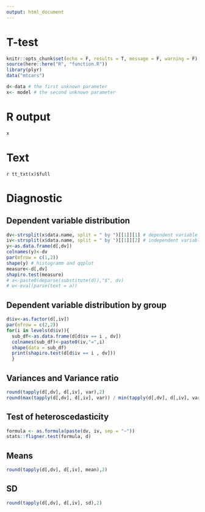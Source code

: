 ```yaml
---
output: html_document
---
```

# T-test
```r
knitr::opts_chunk$set(echo = F, results = T, message = F, warning = F)
source(here::here("R", "function.R"))
library(plyr)
data("mtcars")
```

```r
d<-data # the first unknown parameter
x<- model # the second unknown parameter
```

# R output
```r
x
```

# Text

`r tt_txt(x)$full`

# Diagnostic
## Dependent variable distribution

```r
dv<-strsplit(x$data.name, split = " by ")[[1]][1] # dependent variable
iv<-strsplit(x$data.name, split = " by ")[[1]][2] # independent variable
y<-as.data.frame(d[,dv])
colnames(y)<-dv
par(mfrow = c(1,2))
shape(y) # histogramm and qqplot
measure<-d[,dv]
shapiro.test(measure)
# a<-paste0(deparse(substitute(d)),"$", dv)
# w<-eval(parse(text = a))
```

## Dependent variable distribution by group
```r
d$iv<-as.factor(d[,iv])
par(mfrow = c(2,2))
for(i in levels(d$iv)){
  sub_df<-as.data.frame(d[d$iv == i , dv])
  colnames(sub_df)<-paste0(iv,"=",i)
  shape(data = sub_df)
  print(shapiro.test(d[d$iv == i , dv]))
  }
```

## Variances and Variance ratio
```r
round(tapply(d[,dv], d[,iv], var),2)
round(max(tapply(d[,dv], d[,iv], var)) / min(tapply(d[,dv], d[,iv], var)),2)
```
## Test of heteroscedasticity
```r
formula <- as.formula(paste(dv, iv, sep = "~"))
stats::fligner.test(formula, d)
```
## Means
```r
round(tapply(d[,dv], d[,iv], mean),2)
```
## SD
```r
round(tapply(d[,dv], d[,iv], sd),2)
```

